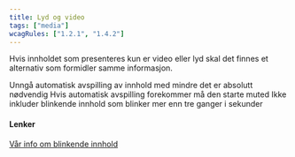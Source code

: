 ```yaml
---
title: Lyd og video
tags: ["media"]
wcagRules: ["1.2.1", "1.4.2"]
---
```



Hvis innholdet som presenteres kun er video eller lyd skal det finnes et alternativ som formidler samme informasjon.

<List>
    <CheckListItem>Unngå automatisk avspilling av innhold med mindre det er absolutt nødvendig</CheckListItem>
    <CheckListItem>Hvis automatisk avspilling forekommer må den starte muted</CheckListItem>
    <CheckListItem>Ikke inkluder blinkende innhold som blinker mer enn tre ganger i sekunder</CheckListItem>
</List>

#### Lenker

[Vår info om blinkende innhold](http://localhost:8000/komigang/uu/#blinkende-innhold)
